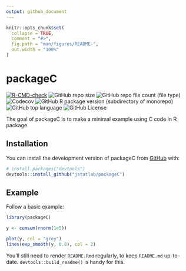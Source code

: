 ```yaml
---
output: github_document
---
```


<!-- README.md is generated from README.Rmd. Please edit that file -->

```r
knitr::opts_chunk$set(
  collapse = TRUE,
  comment = "#>",
  fig.path = "man/figures/README-",
  out.width = "100%"
)
```

# packageC

<!-- badges: start -->
[![R-CMD-check](https://github.com/jstatlab/packageC/actions/workflows/R-CMD-check.yaml/badge.svg)](https://github.com/jstatlab/packageC/actions/workflows/R-CMD-check.yaml)
![GitHub repo size](https://img.shields.io/github/repo-size/jstatlab/packageC)
![GitHub repo file count (file type)](https://img.shields.io/github/directory-file-count/jstatlab/packageC)
![Codecov](https://img.shields.io/codecov/c/github/jstatlab/packageC)
![GitHub R package version (subdirectory of monorepo)](https://img.shields.io/github/r-package/v/jstatlab/packageC)
![GitHub top language](https://img.shields.io/github/languages/top/jstatlab/packageC)
![GitHub License](https://img.shields.io/github/license/jstatlab/packageC)

<!-- badges: end -->

The goal of packageC is to make a minimal example using C code in R package.

## Installation

You can install the development version of packageC from [GitHub](https://github.com/) with:

``` r
# install.packages("devtools")
devtools::install_github("jstatlab/packageC")
```

## Example

Follow a basic example:

```r
library(packageC)

y <- cumsum(rnorm(1e5))

plot(y, col = "grey")
lines(exp_smooth(y, 0.8), col = 2)
```

You'll still need to render `README.Rmd` regularly, to keep `README.md` up-to-date. `devtools::build_readme()` is handy for this.
